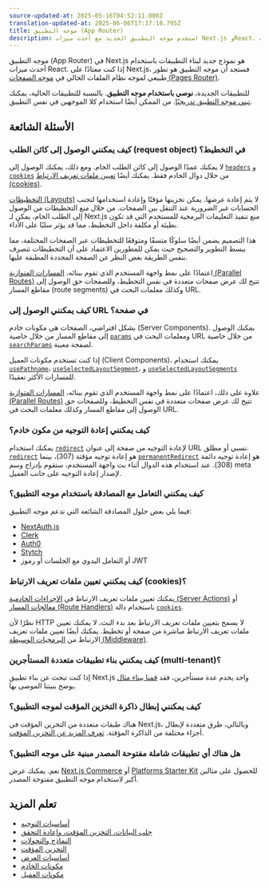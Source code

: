 ```yaml
---
source-updated-at: 2025-05-16T04:52:11.000Z
translation-updated-at: 2025-06-06T17:17:18.795Z
title: موجه التطبيق (App Router)
description: استخدم موجه التطبيق الجديد مع أحدث ميزات Next.js وReact، بما في ذلك التخطيطات (Layouts)، مكونات الخادم (Server Components)، Suspense، والمزيد.
---
```


موجه التطبيق (App Router) في Next.js هو نموذج جديد لبناء التطبيقات باستخدام أحدث ميزات React. إذا كنت معتادًا على Next.js، فستجد أن موجه التطبيق هو تطور طبيعي لموجه نظام الملفات الحالي في [موجه الصفحات (Pages Router)](/docs/pages).

للتطبيقات الجديدة، **نوصي باستخدام موجه التطبيق**. بالنسبة للتطبيقات الحالية، يمكنك [تبني موجه التطبيق تدريجيًا](/docs/app/building-your-application/upgrading/app-router-migration). من الممكن أيضًا استخدام كلا الموجهين في نفس التطبيق.

## الأسئلة الشائعة

### كيف يمكنني الوصول إلى كائن الطلب (request object) في التخطيط؟

لا يمكنك عمدًا الوصول إلى كائن الطلب الخام. ومع ذلك، يمكنك الوصول إلى [`headers`](/docs/app/api-reference/functions/headers) و [`cookies`](/docs/app/api-reference/functions/cookies) من خلال دوال الخادم فقط. يمكنك أيضًا [تعيين ملفات تعريف الارتباط (cookies)](#how-can-i-set-cookies).

[التخطيطات (Layouts)](/docs/app/building-your-application/routing/pages-and-layouts#layouts) لا يتم إعادة عرضها. يمكن تخزينها مؤقتًا وإعادة استخدامها لتجنب الحسابات غير الضرورية عند التنقل بين الصفحات. من خلال منع التخطيطات من الوصول إلى الطلب الخام، يمكن لـ Next.js منع تنفيذ التعليمات البرمجية للمستخدم التي قد تكون بطيئة أو مكلفة داخل التخطيط، مما قد يؤثر سلبًا على الأداء.

هذا التصميم يضمن أيضًا سلوكًا متسقًا ومتوقعًا للتخطيطات عبر الصفحات المختلفة، مما يبسط التطوير والتصحيح حيث يمكن للمطورين الاعتماد على أن التخطيطات تتصرف بنفس الطريقة بغض النظر عن الصفحة المحددة المطبقة عليها.

اعتمادًا على نمط واجهة المستخدم الذي تقوم ببنائه، [المسارات المتوازية (Parallel Routes)](/docs/app/building-your-application/routing/parallel-routes) تتيح لك عرض صفحات متعددة في نفس التخطيط، وللصفحات حق الوصول إلى مقاطع المسار (route segments) وكذلك معلمات البحث في URL.

### كيف يمكنني الوصول إلى URL في صفحة؟

بشكل افتراضي، الصفحات هي مكونات خادم (Server Components). يمكنك الوصول إلى مقاطع المسار من خلال خاصية [`params`](/docs/app/api-reference/file-conventions/page#params-optional) ومعلمات البحث في URL من خلال خاصية [`searchParams`](/docs/app/api-reference/file-conventions/page#searchparams-optional) لصفحة معينة.

إذا كنت تستخدم مكونات العميل (Client Components)، يمكنك استخدام [`usePathname`](/docs/app/api-reference/functions/use-pathname)، [`useSelectedLayoutSegment`](/docs/app/api-reference/functions/use-selected-layout-segment)، و [`useSelectedLayoutSegments`](/docs/app/api-reference/functions/use-selected-layout-segments) للمسارات الأكثر تعقيدًا.

علاوة على ذلك، اعتمادًا على نمط واجهة المستخدم الذي تقوم ببنائه، [المسارات المتوازية (Parallel Routes)](/docs/app/building-your-application/routing/parallel-routes) تتيح لك عرض صفحات متعددة في نفس التخطيط، وللصفحات حق الوصول إلى مقاطع المسار وكذلك معلمات البحث في URL.

### كيف يمكنني إعادة التوجيه من مكون خادم؟

يمكنك استخدام [`redirect`](/docs/app/api-reference/functions/redirect) لإعادة التوجيه من صفحة إلى عنوان URL نسبي أو مطلق. [`redirect`](/docs/app/api-reference/functions/redirect) هو إعادة توجيه مؤقتة (307)، بينما [`permanentRedirect`](/docs/app/api-reference/functions/permanentRedirect) هو إعادة توجيه دائمة (308). عند استخدام هذه الدوال أثناء بث واجهة المستخدم، ستقوم بإدراج وسم meta لإصدار إعادة التوجيه على جانب العميل.

### كيف يمكنني التعامل مع المصادقة باستخدام موجه التطبيق؟

فيما يلي بعض حلول المصادقة الشائعة التي تدعم موجه التطبيق:

- [NextAuth.js](https://next-auth.js.org/configuration/nextjs#in-app-router)
- [Clerk](https://clerk.com/docs/quickstarts/nextjs)
- [Auth0](https://github.com/auth0/nextjs-auth0#app-router)
- [Stytch](https://stytch.com/docs/example-apps/frontend/nextjs)
- أو التعامل اليدوي مع الجلسات أو رموز JWT

### كيف يمكنني تعيين ملفات تعريف الارتباط (cookies)؟

يمكنك تعيين ملفات تعريف الارتباط في [الإجراءات الخادمية (Server Actions)](/docs/app/building-your-application/data-fetching/forms-and-mutations#setting-cookies) أو [معالجات المسار (Route Handlers)](/docs/app/building-your-application/routing/route-handlers) باستخدام دالة [`cookies`](/docs/app/api-reference/functions/cookies).

نظرًا لأن HTTP لا يسمح بتعيين ملفات تعريف الارتباط بعد بدء البث، لا يمكنك تعيين ملفات تعريف الارتباط مباشرة من صفحة أو تخطيط. يمكنك أيضًا تعيين ملفات تعريف الارتباط من [البرمجيات الوسيطة (Middleware)](/docs/app/building-your-application/routing/middleware#using-cookies).

### كيف يمكنني بناء تطبيقات متعددة المستأجرين (multi-tenant)؟

إذا كنت تبحث عن بناء تطبيق Next.js واحد يخدم عدة مستأجرين، فقد [قمنا ببناء مثال](https://vercel.com/templates/next.js/platforms-starter-kit) يوضح بنيتنا الموصى بها.

### كيف يمكنني إبطال ذاكرة التخزين المؤقت لموجه التطبيق؟

هناك طبقات متعددة من التخزين المؤقت في Next.js، وبالتالي، طرق متعددة لإبطال أجزاء مختلفة من الذاكرة المؤقتة. [تعرف المزيد عن التخزين المؤقت](/docs/app/building-your-application/caching).

### هل هناك أي تطبيقات شاملة مفتوحة المصدر مبنية على موجه التطبيق؟

نعم. يمكنك عرض [Next.js Commerce](https://vercel.com/templates/next.js/nextjs-commerce) أو [Platforms Starter Kit](https://vercel.com/templates/next.js/platforms-starter-kit) للحصول على مثالين أكبر لاستخدام موجه التطبيق مفتوحة المصدر.

## تعلم المزيد

- [أساسيات التوجيه](/docs/app/building-your-application/routing)
- [جلب البيانات، التخزين المؤقت، وإعادة التحقق](/docs/app/building-your-application/data-fetching/fetching-caching-and-revalidating)
- [النماذج والتحولات](/docs/app/building-your-application/data-fetching/forms-and-mutations)
- [التخزين المؤقت](/docs/app/building-your-application/caching)
- [أساسيات العرض](/docs/app/building-your-application/rendering)
- [مكونات الخادم](/docs/app/building-your-application/rendering/server-components)
- [مكونات العميل](/docs/app/building-your-application/rendering/client-components)